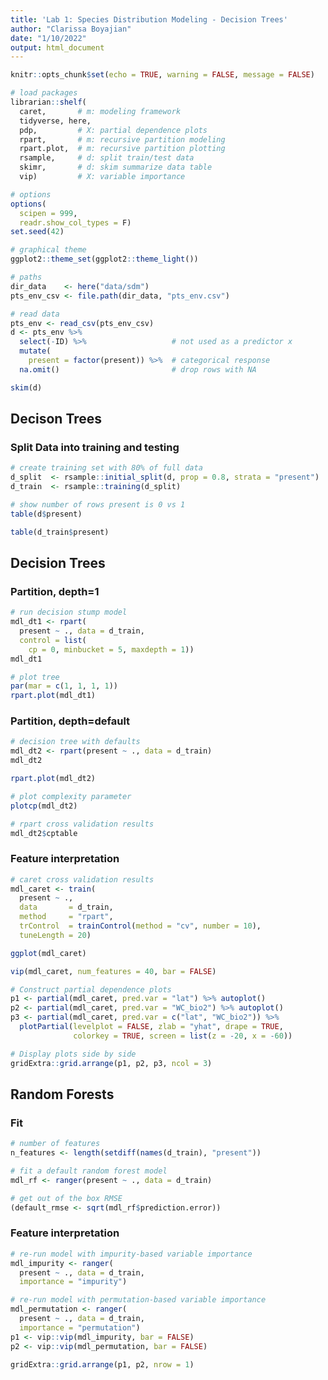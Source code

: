 ```yaml
---
title: 'Lab 1: Species Distribution Modeling - Decision Trees'
author: "Clarissa Boyajian"
date: "1/10/2022"
output: html_document
---
```


```r
knitr::opts_chunk$set(echo = TRUE, warning = FALSE, message = FALSE)

# load packages
librarian::shelf(
  caret,       # m: modeling framework
  tidyverse, here, 
  pdp,         # X: partial dependence plots
  rpart,       # m: recursive partition modeling
  rpart.plot,  # m: recursive partition plotting
  rsample,     # d: split train/test data
  skimr,       # d: skim summarize data table
  vip)         # X: variable importance

# options
options(
  scipen = 999,
  readr.show_col_types = F)
set.seed(42)

# graphical theme
ggplot2::theme_set(ggplot2::theme_light())

# paths
dir_data    <- here("data/sdm")
pts_env_csv <- file.path(dir_data, "pts_env.csv")

# read data
pts_env <- read_csv(pts_env_csv)
d <- pts_env %>% 
  select(-ID) %>%                   # not used as a predictor x
  mutate(
    present = factor(present)) %>%  # categorical response
  na.omit()                         # drop rows with NA

skim(d)
```


## Decison Trees

### Split Data into training and testing

```r
# create training set with 80% of full data
d_split  <- rsample::initial_split(d, prop = 0.8, strata = "present")
d_train  <- rsample::training(d_split)

# show number of rows present is 0 vs 1
table(d$present)
```

```r
table(d_train$present)
```


## Decision Trees

### Partition, depth=1

```r
# run decision stump model
mdl_dt1 <- rpart(
  present ~ ., data = d_train, 
  control = list(
    cp = 0, minbucket = 5, maxdepth = 1))
mdl_dt1
```

```r
# plot tree 
par(mar = c(1, 1, 1, 1))
rpart.plot(mdl_dt1)
```

### Partition, depth=default

```r
# decision tree with defaults
mdl_dt2 <- rpart(present ~ ., data = d_train)
mdl_dt2
```

```r
rpart.plot(mdl_dt2)

# plot complexity parameter
plotcp(mdl_dt2)

# rpart cross validation results
mdl_dt2$cptable
```

### Feature interpretation

```r
# caret cross validation results
mdl_caret <- train(
  present ~ .,
  data       = d_train,
  method     = "rpart",
  trControl  = trainControl(method = "cv", number = 10),
  tuneLength = 20)

ggplot(mdl_caret)
```

```r
vip(mdl_caret, num_features = 40, bar = FALSE)
```

```r
# Construct partial dependence plots
p1 <- partial(mdl_caret, pred.var = "lat") %>% autoplot()
p2 <- partial(mdl_caret, pred.var = "WC_bio2") %>% autoplot()
p3 <- partial(mdl_caret, pred.var = c("lat", "WC_bio2")) %>% 
  plotPartial(levelplot = FALSE, zlab = "yhat", drape = TRUE, 
              colorkey = TRUE, screen = list(z = -20, x = -60))

# Display plots side by side
gridExtra::grid.arrange(p1, p2, p3, ncol = 3)
```


## Random Forests

### Fit

```r
# number of features
n_features <- length(setdiff(names(d_train), "present"))

# fit a default random forest model
mdl_rf <- ranger(present ~ ., data = d_train)

# get out of the box RMSE
(default_rmse <- sqrt(mdl_rf$prediction.error))
```

### Feature interpretation

```r
# re-run model with impurity-based variable importance
mdl_impurity <- ranger(
  present ~ ., data = d_train,
  importance = "impurity")

# re-run model with permutation-based variable importance
mdl_permutation <- ranger(
  present ~ ., data = d_train,
  importance = "permutation")
p1 <- vip::vip(mdl_impurity, bar = FALSE)
p2 <- vip::vip(mdl_permutation, bar = FALSE)

gridExtra::grid.arrange(p1, p2, nrow = 1)
```





